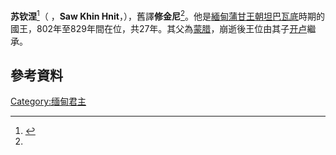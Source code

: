 {{Infobox royalty
| type                 = monarch
| name                 = 苏钦涅<br/> {{lang|my| စောခင်နှစ်မင်း}}
| image                = 
| caption              = 
| reign                = 802年–829年
| coronation           = 
| succession           = [[蒲甘王朝|蒲甘王朝]]
| predecessor          = 
| successor            = 
| suc-type             = Successor
| reg-type             = 
| regent               = 
| spouse               = 
| issue                = [[开卢|开卢]] <br /> [[彬比亚|彬比亚]]
| issue-link           = 
| full name            = 
| house                = [[蒲甘王朝|蒲甘王朝]]
| father               = [[蒙腊|蒙腊]]
| mother               = 
| birth_date           = 766年
| birth_place          = 
| death_date           = 829年
| death_place          = [[蒲甘|蒲甘]]
| date of burial       = 
| place of burial      = 
| religion             = [[阿利僧派|阿利僧派]]
| signature            = 
}}

'''苏钦涅'''<ref name="liuli">{{cite book|title=琉璃宫史（下卷）|publisher=商务印书馆|year=2009年|page=1120}}</ref>（{{lang-my| စောခင်နှစ်မင်း}} ，'''Saw Khin Hnit'''，{{bd|766年||829年||}}），舊譯'''修金尼'''<ref name="liuli"/>。他是[[緬甸|緬甸]][[蒲甘王朝|蒲甘王朝]][[坦巴瓦底|坦巴瓦底]]時期的國王，802年至829年間在位，共27年。其父為[[蒙腊|蒙腊]]，崩逝後王位由其子[[开卢|开卢]]繼承。

==參考資料==
{{reflist}}

{{start box}}
{{s-before|[[蒙腊|蒙腊]]}}
{{s-title|[[緬甸|緬甸]][[蒲甘王朝|蒲甘王朝]][[君主|君主]]|802年－829年}}
{{s-after|[[开卢|开卢]]}}
{{end box}}

[[Category:缅甸君主|Category:缅甸君主]]